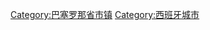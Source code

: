 {{Commons category|Barcelona}}

[[Category:巴塞罗那省市镇|Category:巴塞罗那省市镇]]
[[Category:西班牙城市|Category:西班牙城市]]